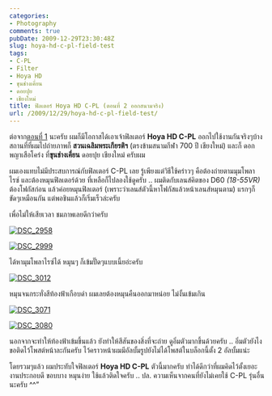 ```yaml
---
categories:
- Photography
comments: true
pubDate: 2009-12-29T23:30:48Z
slug: hoya-hd-c-pl-field-test
tags:
- C-PL
- Filter
- Hoya HD
- ขุนช่างเคี่ยน
- ดอยปุย
- เชียงใหม่
title: ฟิลเตอร์ Hoya HD C-PL (ตอนที่ 2 ออกสนามจริง)
url: /2009/12/29/hoya-hd-c-pl-field-test/
---
```


ต่อจาก[ตอนที่ 1](https://armno.in.th/20091219/%E0%B8%9F%E0%B8%B4%E0%B8%A5%E0%B9%80%E0%B8%95%E0%B8%AD%E0%B8%A3%E0%B9%8C-hoya-hd-cp-l-%E0%B8%95%E0%B8%AD%E0%B8%99%E0%B8%97%E0%B8%B5%E0%B9%88-1) นะครับ ผมก็มีโอกาสได้เอาเจ้าฟิลเตอร์ **Hoya HD C-PL** ออกไปใช้งานกันจริงๆบ้าง สถานที่ที่ผมไปถ่ายภาพก็ **สวนเฉลิมพระเกียรติฯ** (ตรงข้ามสนามกีฬา 700 ปี เชียงใหม่) และก็ ดอกพญาเสือโคร่ง ที่**ขุนช่างเคี่ยน** ดอยปุย เชียงใหม่ ครับผม



ผมเองแทบไม่มีประสบการณ์กับฟิลเตอร์ C-PL เลย รู้เพียงแต่วิธีใช้คร่าวๆ คือต้องถ่ายตามมุมโพลาไรซ์ และต้องหมุนฟิลเตอร์ด้วย ที่เหลือก็ไปลองใช้ดูครับ .. ผมติดกับเลนส์คิตของ D60 _(18-55VR)_ ต้องโฟกัสก่อน แล้วค่อยหมุนฟิลเตอร์ (เพราะว่าเลนส์ตัวนี้หาโฟกัสแล้วหน้าเลนส์หมุนตาม) แรกๆก็ขัดๆเหมือนกัน แต่พอชินแล้วก็เริ่มเร็วล่ะครับ



เพื่อไม่ให้เสียเวลา ชมภาพเลยดีกว่าครับ



[![DSC_2958](https://armno.in.th/wp-content/uploads/2009/12/DSC_2958_thumb.jpg)](https://armno.in.th/wp-content/uploads/2009/12/DSC_2958.jpg)



[![DSC_2999](https://armno.in.th/wp-content/uploads/2009/12/DSC_2999_thumb.jpg)](https://armno.in.th/wp-content/uploads/2009/12/DSC_2999.jpg)



ได้หามุมโพลาไรซ์ได้ หมุนๆ ก็เข้มปั๊ดๆแบบเนี้ยอ่ะครับ



[![DSC_3012](https://armno.in.th/wp-content/uploads/2009/12/DSC_3012_thumb.jpg)](https://armno.in.th/wp-content/uploads/2009/12/DSC_3012.jpg)



หมุนจนกระทั่งสีท้องฟ้าเกือบดำ ผมเลยต้องหมุนคืนออกมาหน่อย ไม่งั้นเข้มเกิน



[![DSC_3071](https://armno.in.th/wp-content/uploads/2009/12/DSC_3071_thumb.jpg)](https://armno.in.th/wp-content/uploads/2009/12/DSC_3071.jpg)



[![DSC_3080](https://armno.in.th/wp-content/uploads/2009/12/DSC_3080_thumb.jpg)](https://armno.in.th/wp-content/uploads/2009/12/DSC_3080.jpg)



นอกจากจะทำให้ท้องฟ้าเข้มขึ้นแล้ว ยังทำให้สีสันของสิ่งที่จะถ่าย ดูอิ่มตัวมากขึ้นด้วยครับ .. อิ่มตัวยังไง ขอติดไว้โพสต์หน้าละกันครับ ไว้คราวหน้าผมมีอัลบั้มรูปยังไม่ได้โพสต์ในบล็อกนี้ตั้ง 2 อัลบั้มแน่ะ











โดยรวมๆแล้ว ผมประทับใจฟิลเตอร์ **Hoya HD C-PL** ตัวนี้มากครับ ทำได้ดีกว่าที่ผมคิดไว้ตั้งเยอะ งานประกอบดี ขอบบาง หมุนง่าย ใช้แล้วติดใจครับ .. ปล. ความเห็นจากคนที่ยังไม่เคยใช้ C-PL รุ่นอื่นนะครับ ^^”
